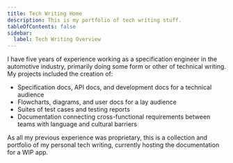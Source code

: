 ```yaml
---
title: Tech Writing Home
description: This is my portfolio of tech writing stuff.
tableOfContents: false
sidebar:
  label: Tech Writing Overview
---
```



I have five years of experience working as a specification engineer in the automotive industry, primarily doing some form or other of technical writing. My projects included the creation of:

- Specification docs, API docs, and development docs for a technical audience
- Flowcharts, diagrams, and user docs for a lay audience
- Suites of test cases and testing reports
- Documentation connecting cross-functional requirements between teams with language and cultural barriers

As all my previous experience was proprietary, this is a collection and portfolio of my personal tech writing, currently hosting the documentation for a WIP app.

<LinkCard
        title="Progression App Documentation"
        href="/tech-writing/progression/docs/overview"
        description="What and Why for Progression"
/>